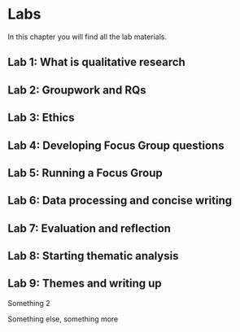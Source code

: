 # Labs

In this chapter you will find all the lab materials.

## Lab 1: What is qualitative research

## Lab 2: Groupwork and RQs

## Lab 3: Ethics

## Lab 4: Developing Focus Group questions

## Lab 5: Running a Focus Group

## Lab 6: Data processing and concise writing 

## Lab 7: Evaluation and reflection

## Lab 8: Starting thematic analysis

## Lab 9: Themes and writing up 

Something 2

Something else, something more